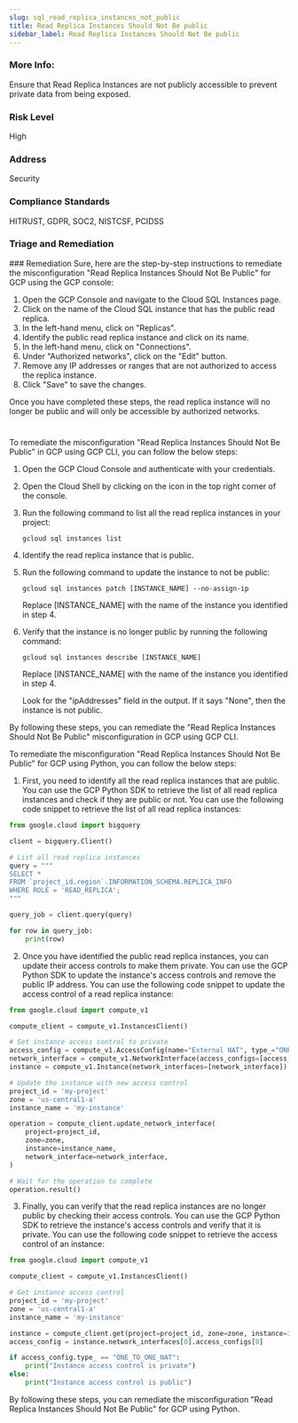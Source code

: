 ```yaml
---
slug: sql_read_replica_instances_not_public
title: Read Replica Instances Should Not Be public
sidebar_label: Read Replica Instances Should Not Be public
---
```


### More Info:

Ensure that Read Replica Instances are not publicly accessible to prevent private data from being exposed.

### Risk Level

High

### Address

Security

### Compliance Standards

HITRUST, GDPR, SOC2, NISTCSF, PCIDSS

### Triage and Remediation
<Tabs>
<Tab title='Remediation'>
### Remediation

<AccordionGroup>
<Accordion title='Using Console' defaultOpen='true'>
Sure, here are the step-by-step instructions to remediate the misconfiguration "Read Replica Instances Should Not Be Public" for GCP using the GCP console:

1. Open the GCP Console and navigate to the Cloud SQL Instances page.
2. Click on the name of the Cloud SQL instance that has the public read replica.
3. In the left-hand menu, click on "Replicas".
4. Identify the public read replica instance and click on its name.
5. In the left-hand menu, click on "Connections".
6. Under "Authorized networks", click on the "Edit" button.
7. Remove any IP addresses or ranges that are not authorized to access the replica instance.
8. Click "Save" to save the changes.

Once you have completed these steps, the read replica instance will no longer be public and will only be accessible by authorized networks.

#
</Accordion>

<Accordion title='Using CLI'>
To remediate the misconfiguration "Read Replica Instances Should Not Be Public" in GCP using GCP CLI, you can follow the below steps:

1. Open the GCP Cloud Console and authenticate with your credentials.

2. Open the Cloud Shell by clicking on the icon in the top right corner of the console.

3. Run the following command to list all the read replica instances in your project:

   `gcloud sql instances list`

4. Identify the read replica instance that is public.

5. Run the following command to update the instance to not be public:

   `gcloud sql instances patch [INSTANCE_NAME] --no-assign-ip`

   Replace [INSTANCE_NAME] with the name of the instance you identified in step 4.

6. Verify that the instance is no longer public by running the following command:

   `gcloud sql instances describe [INSTANCE_NAME]`

   Replace [INSTANCE_NAME] with the name of the instance you identified in step 4.

   Look for the "ipAddresses" field in the output. If it says "None", then the instance is not public.

By following these steps, you can remediate the "Read Replica Instances Should Not Be Public" misconfiguration in GCP using GCP CLI.
</Accordion>

<Accordion title='Using Python'>
To remediate the misconfiguration "Read Replica Instances Should Not Be Public" for GCP using Python, you can follow the below steps:

1. First, you need to identify all the read replica instances that are public. You can use the GCP Python SDK to retrieve the list of all read replica instances and check if they are public or not. You can use the following code snippet to retrieve the list of all read replica instances:

```python
from google.cloud import bigquery

client = bigquery.Client()

# List all read replica instances
query = """
SELECT *
FROM `project_id.region`.INFORMATION_SCHEMA.REPLICA_INFO
WHERE ROLE = 'READ_REPLICA';
"""

query_job = client.query(query)

for row in query_job:
    print(row)
```

2. Once you have identified the public read replica instances, you can update their access controls to make them private. You can use the GCP Python SDK to update the instance's access controls and remove the public IP address. You can use the following code snippet to update the access control of a read replica instance:

```python
from google.cloud import compute_v1

compute_client = compute_v1.InstancesClient()

# Set instance access control to private
access_config = compute_v1.AccessConfig(name="External NAT", type_="ONE_TO_ONE_NAT")
network_interface = compute_v1.NetworkInterface(access_configs=[access_config])
instance = compute_v1.Instance(network_interfaces=[network_interface])

# Update the instance with new access control
project_id = 'my-project'
zone = 'us-central1-a'
instance_name = 'my-instance'

operation = compute_client.update_network_interface(
    project=project_id,
    zone=zone,
    instance=instance_name,
    network_interface=network_interface,
)

# Wait for the operation to complete
operation.result()
```

3. Finally, you can verify that the read replica instances are no longer public by checking their access controls. You can use the GCP Python SDK to retrieve the instance's access controls and verify that it is private. You can use the following code snippet to retrieve the access control of an instance:

```python
from google.cloud import compute_v1

compute_client = compute_v1.InstancesClient()

# Get instance access control
project_id = 'my-project'
zone = 'us-central1-a'
instance_name = 'my-instance'

instance = compute_client.get(project=project_id, zone=zone, instance=instance_name)
access_config = instance.network_interfaces[0].access_configs[0]

if access_config.type_ == "ONE_TO_ONE_NAT":
    print("Instance access control is private")
else:
    print("Instance access control is public")
```

By following these steps, you can remediate the misconfiguration "Read Replica Instances Should Not Be Public" for GCP using Python.
</Accordion>

</AccordionGroup>
</Tab>
</Tabs>

